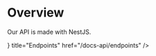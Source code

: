 # Overview

Our API is made with NestJS.

 
<Cards>
  <Cards.Card
    icon={<FileTextIcon />}
    title="Endpoints"
    href="/docs-api/endpoints"
  />
</Cards

>
